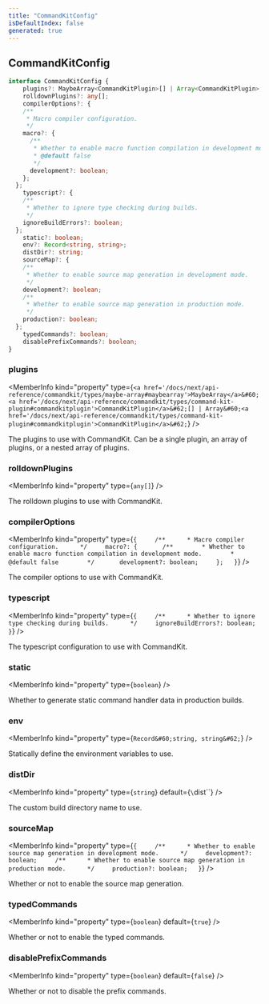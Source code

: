```yaml
---
title: "CommandKitConfig"
isDefaultIndex: false
generated: true
---
```



<!-- This file was generated from the CommandKit source. Do not modify. Instead, re-run the "docgen" script -->


## CommandKitConfig

<GenerationInfo sourceFile="packages/commandkit/src/config/types.ts" sourceLine="4" packageName="commandkit" />



```ts title="Signature"
interface CommandKitConfig {
    plugins?: MaybeArray<CommandKitPlugin>[] | Array<CommandKitPlugin>;
    rolldownPlugins?: any[];
    compilerOptions?: {
    /**
     * Macro compiler configuration.
     */
    macro?: {
      /**
       * Whether to enable macro function compilation in development mode.
       * @default false
       */
      development?: boolean;
    };
  };
    typescript?: {
    /**
     * Whether to ignore type checking during builds.
     */
    ignoreBuildErrors?: boolean;
  };
    static?: boolean;
    env?: Record<string, string>;
    distDir?: string;
    sourceMap?: {
    /**
     * Whether to enable source map generation in development mode.
     */
    development?: boolean;
    /**
     * Whether to enable source map generation in production mode.
     */
    production?: boolean;
  };
    typedCommands?: boolean;
    disablePrefixCommands?: boolean;
}
```

<div className="members-wrapper">

### plugins

<MemberInfo kind="property" type={`<a href='/docs/next/api-reference/commandkit/types/maybe-array#maybearray'>MaybeArray</a>&#60;<a href='/docs/next/api-reference/commandkit/types/command-kit-plugin#commandkitplugin'>CommandKitPlugin</a>&#62;[] | Array&#60;<a href='/docs/next/api-reference/commandkit/types/command-kit-plugin#commandkitplugin'>CommandKitPlugin</a>&#62;`}   />

The plugins to use with CommandKit.
Can be a single plugin, an array of plugins, or a nested array of plugins.
### rolldownPlugins

<MemberInfo kind="property" type={`any[]`}   />

The rolldown plugins to use with CommandKit.
### compilerOptions

<MemberInfo kind="property" type={`{     /**      * Macro compiler configuration.      */     macro?: {       /**        * Whether to enable macro function compilation in development mode.        * @default false        */       development?: boolean;     };   }`}   />

The compiler options to use with CommandKit.
### typescript

<MemberInfo kind="property" type={`{     /**      * Whether to ignore type checking during builds.      */     ignoreBuildErrors?: boolean;   }`}   />

The typescript configuration to use with CommandKit.
### static

<MemberInfo kind="property" type={`boolean`}   />

Whether to generate static command handler data in production builds.
### env

<MemberInfo kind="property" type={`Record&#60;string, string&#62;`}   />

Statically define the environment variables to use.
### distDir

<MemberInfo kind="property" type={`string`} default={`\`dist\``}   />

The custom build directory name to use.
### sourceMap

<MemberInfo kind="property" type={`{     /**      * Whether to enable source map generation in development mode.      */     development?: boolean;     /**      * Whether to enable source map generation in production mode.      */     production?: boolean;   }`}   />

Whether or not to enable the source map generation.
### typedCommands

<MemberInfo kind="property" type={`boolean`} default={`true`}   />

Whether or not to enable the typed commands.
### disablePrefixCommands

<MemberInfo kind="property" type={`boolean`} default={`false`}   />

Whether or not to disable the prefix commands.


</div>
